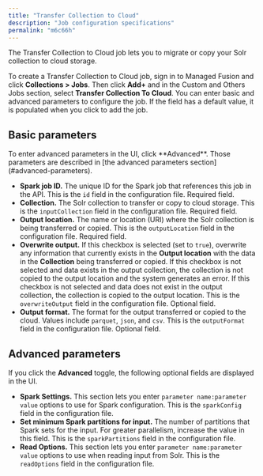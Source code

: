 ```yaml
---
title: "Transfer Collection to Cloud"
description: "Job configuration specifications"
permalink: "m6c66h"
---
```


The Transfer Collection to Cloud job lets you to migrate or copy your Solr collection to cloud storage.

To create a Transfer Collection to Cloud job, sign in to Managed Fusion and click **Collections > Jobs**. Then click **Add+** and in the Custom and Others Jobs section, select **Transfer Collection To Cloud**. You can enter basic and advanced parameters to configure the job. If the field has a default value, it is populated when you click to add the job.

## Basic parameters

<Note>
To enter advanced parameters in the UI, click **Advanced**. Those parameters are described in [the advanced parameters section](#advanced-parameters).
</Note>

* **Spark job ID.** The unique ID for the Spark job that references this job in the API. This is the `id` field in the configuration file. Required field.
* **Collection.** The Solr collection to transfer or copy to cloud storage. This is the `inputCollection` field in the configuration file. Required field.
* **Output location.** The name or location (URI) where the Solr collection is being transferred or copied. This is the `outputLocation` field in the configuration file. Required field.
* **Overwrite output.** If this checkbox is selected (set to `true`), overwrite any information that currently exists in the **Output location** with the data in the **Collection** being transferred or copied. If this checkbox is not selected and data exists in the output collection, the collection is not copied to the output location and the system generates an error. If this checkbox is not selected and data does not exist in the output collection, the collection is copied to the output location. This is the `overwriteOutput` field in the configuration file. Optional field.
* **Output format.** The format for the output transferred or copied to the cloud. Values include `parquet`, `json`, and `csv`. This is the `outputFormat` field in the configuration file. Optional field.

## Advanced parameters

If you click the **Advanced** toggle, the following optional fields are displayed in the UI.

* **Spark Settings.** This section lets you enter `parameter name:parameter value` options to use for Spark configuration. This is the `sparkConfig` field in the configuration file.
* **Set minimum Spark partitions for input.** The number of partitions that Spark sets for the input. For greater parallelism, increase the value in this field. This is the `sparkPartitions` field in the configuration file.
* **Read Options.** This section lets you enter `parameter name:parameter value` options to use when reading input from Solr. This is the `readOptions` field in the configuration file.


<SchemaParamFields schema={schema}/>